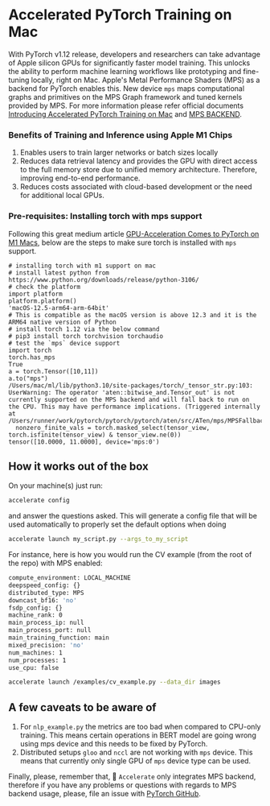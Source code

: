 <!--Copyright 2022 The HuggingFace Team. All rights reserved.

Licensed under the Apache License, Version 2.0 (the "License"); you may not use this file except in compliance with
the License. You may obtain a copy of the License at

http://www.apache.org/licenses/LICENSE-2.0

Unless required by applicable law or agreed to in writing, software distributed under the License is distributed on
an "AS IS" BASIS, WITHOUT WARRANTIES OR CONDITIONS OF ANY KIND, either express or implied. See the License for the
specific language governing permissions and limitations under the License.
-->

# Accelerated PyTorch Training on Mac

With PyTorch v1.12 release, developers and researchers can take advantage of Apple silicon GPUs for significantly faster model training. 
This unlocks the ability to perform machine learning workflows like prototyping and fine-tuning locally, right on Mac.
Apple's Metal Performance Shaders (MPS) as a backend for PyTorch enables this. 
New device `mps` maps computational graphs and primitives on the MPS Graph framework and tuned kernels provided by MPS.
For more information please refer official documents [Introducing Accelerated PyTorch Training on Mac](https://pytorch.org/blog/introducing-accelerated-pytorch-training-on-mac/)
and [MPS BACKEND](https://pytorch.org/docs/stable/notes/mps.html).

### Benefits of Training and Inference using Apple M1 Chips

1. Enables users to train larger networks or batch sizes locally
2. Reduces data retrieval latency and provides the GPU with direct access to the full memory store due to unified memory architecture. 
Therefore, improving end-to-end performance.
3. Reduces costs associated with cloud-based development or the need for additional local GPUs.

### Pre-requisites: Installing torch with mps support

Following this great medium article [GPU-Acceleration Comes to PyTorch on M1 Macs](https://medium.com/towards-data-science/gpu-acceleration-comes-to-pytorch-on-m1-macs-195c399efcc1),
below are the steps to make sure torch is installed with `mps` support.

```
# installing torch with m1 support on mac
# install latest python from https://www.python.org/downloads/release/python-3106/
# check the platform
import platform
platform.platform()
'macOS-12.5-arm64-arm-64bit' 
# This is compatible as the macOS version is above 12.3 and it is the ARM64 native version of Python
# install torch 1.12 via the below command
# pip3 install torch torchvision torchaudio
# test the `mps` device support
import torch
torch.has_mps
True
a = torch.Tensor([10,11])
a.to("mps")
/Users/mac/ml/lib/python3.10/site-packages/torch/_tensor_str.py:103: UserWarning: The operator 'aten::bitwise_and.Tensor_out' is not currently supported on the MPS backend and will fall back to run on the CPU. This may have performance implications. (Triggered internally at  /Users/runner/work/pytorch/pytorch/pytorch/aten/src/ATen/mps/MPSFallback.mm:11.)
  nonzero_finite_vals = torch.masked_select(tensor_view, torch.isfinite(tensor_view) & tensor_view.ne(0))
tensor([10.0000, 11.0000], device='mps:0')
```

## How it works out of the box

On your machine(s) just run:

```bash
accelerate config
```

and answer the questions asked. This will generate a config file that will be used automatically to properly set the
default options when doing

```bash
accelerate launch my_script.py --args_to_my_script
```

For instance, here is how you would run the CV example (from the root of the repo) with MPS enabled:
```bash
compute_environment: LOCAL_MACHINE
deepspeed_config: {}
distributed_type: MPS
downcast_bf16: 'no'
fsdp_config: {}
machine_rank: 0
main_process_ip: null
main_process_port: null
main_training_function: main
mixed_precision: 'no'
num_machines: 1
num_processes: 1
use_cpu: false
```

```bash
accelerate launch /examples/cv_example.py --data_dir images
```

## A few caveats to be aware of

1. For `nlp_example.py` the metrics are too bad when compared to CPU-only training. 
This means certain operations in BERT model are going wrong using mps device and this needs to be fixed by PyTorch.
2. Distributed setups `gloo` and `nccl` are not working with `mps` device. 
This means that currently only single GPU of `mps` device type can be used.

Finally, please, remember that, 🤗 `Accelerate` only integrates MPS backend, therefore if you
have any problems or questions with regards to MPS backend usage, please, file an issue with [PyTorch GitHub](https://github.com/pytorch/pytorch/issues).